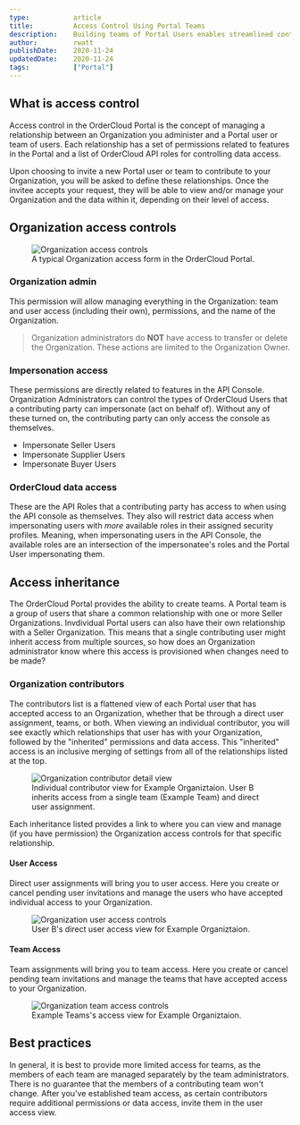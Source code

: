 ```yaml
---
type:           article
title:          Access Control Using Portal Teams
description:    Building teams of Portal Users enables streamlined control of your contributors and the data they can access.
author:         rwatt
publishDate:    2020-11-24
updatedDate:    2020-11-24
tags:           ["Portal"]
---
```


## What is access control

Access control in the OrderCloud Portal is the concept of managing a relationship between an Organization you administer and a Portal user or team of users. Each relationship has a set of permissions related to features in the Portal and a list of OrderCloud API roles for controlling data access.

Upon choosing to invite a new Portal user or team to contribute to your Organization, you will be asked to define these relationships. Once the invitee accepts your request, they will be able to view and/or manage your Organization and the data within it, depending on their level of access.

## Organization access controls
<figure class="blog-figure">
<img src="/images/knowledge-base/inline/access-controls/org-access-controls.jpg" alt="Organization access controls"/>
<figcaption>A typical Organization access form in the OrderCloud Portal.</figcaption>
</figure>

### Organization admin

This permission will allow managing everything in the Organization: team and user access (including their own), permissions, and the name of the Organization. 

>Organization administrators do **NOT** have access to transfer or delete the Organization. These actions are limited to the Organization Owner. 

### Impersonation access

These permissions are directly related to features in the API Console. Organization Administrators can control the types of OrderCloud Users that a contributing party can impersonate (act on behalf of). Without any of these turned on, the contributing party can only access the console as themselves.

- Impersonate Seller Users
- Impersonate Supplier Users
- Impersonate Buyer Users

### OrderCloud data access

These are the API Roles that a contributing party has access to when using the API console as themselves. They also will restrict data access when impersonating users with _more_ available roles in their assigned security profiles. Meaning, when impersonating users in the API Console, the available roles are an intersection of the impersonatee's roles and the Portal User impersonating them.


## Access inheritance

The OrderCloud Portal provides the ability to create teams. A Portal team is a group of users that share a common relationship with one or more Seller Organizations. Invdividual Portal users can also have their own relationship with a Seller Organization. This means that a single contributing user might inherit access from multiple sources, so how does an Organization administrator know where this access is provisioned when changes need to be made?

### Organization contributors

The contributors list is a flattened view of each Portal user that has accepted access to an Organization, whether that be through a direct user assignment, teams, or both. When viewing an individual contributor, you will see exactly which relationships that user has with your Organization, followed by the "inherited" permissions and data access. This "inherited" access is an inclusive merging of settings from all of the relationships listed at the top.

<figure class="blog-figure">
<img src="/images/knowledge-base/inline/access-controls/org-contributor-detail.jpg" alt="Organization contributor detail view"/>
<figcaption>Individual contributor view for Example Organiztaion. User B inherits access from a single team (Example Team) and direct user assignment.</figcaption>
</figure>

Each inheritance listed provides a link to where you can view and manage (if you have permission) the Organization access controls for that specific relationship.

#### User Access

Direct user assignments will bring you to user access. Here you create or cancel pending user invitations and manage the users who have accepted individual access to your Organization.

<figure class="blog-figure">
<img src="/images/knowledge-base/inline/access-controls/org-user-access.jpg" alt="Organization user access controls"/>
<figcaption>User B's direct user access view for Example Organiztaion.</figcaption>
</figure>

#### Team Access

Team assignments will bring you to team access. Here you create or cancel pending team invitations and manage the teams that have accepted access to your Organization.

<figure class="blog-figure">
<img src="/images/knowledge-base/inline/access-controls/org-team-access.jpg" alt="Organization team access controls"/>
<figcaption>Example Teams's access view for Example Organiztaion.</figcaption>
</figure>

## Best practices

In general, it is best to provide more limited access for teams, as the members of each team are managed separately by the team administrators. There is no guarantee that the members of a contributing team won't change. After you've established team access, as certain contributors require additional permissions or data access, invite them in the user access view.





